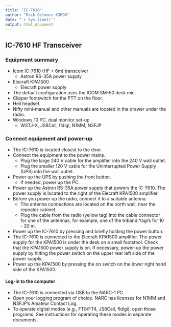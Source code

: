 ```yaml
---
title: "IC-7610"
author: "Rick Gilmore K3ROG"
date: "`r Sys.time()`"
output: html_document
---
```


## IC-7610 HF Transceiver

### Equipment summary

- Icom IC-7610 (HF + 6m) transceiver
    - Astron RS-35A power supply
- Elecraft KPA1500
  - Elecraft power supply
- The default configuration uses the ICOM SM-50 desk mic.
- Clipper footswitch for the PTT on the floor.
- Heil headset.
- Nifty mini-manual and other manuals are located in the drawer under the radio.
- Windows 10 PC, dual monitor set-up
  - WSTJ-X, JS8Call, fldigi, N1MM, N3FJP

### Connect equipment and power-up

- The IC-7610 is located closest to the door.
- Connect the equipment to the power mains.
    - Plug the large 240 V cable for the amplifier into the 240 V wall outlet.
    - Plug the smaller 120 V cable for the Uninterrupted Power Supply (UPS) into the wall outlet.
- Power up the UPS by pushing the front button.
    - If needed, power up the PC.
- Power up the Astron RS-35A power supply that powers the IC-7610. The power supply is located to the right of the Elecraft KPA1500 amplifier.
- Before you power up the radio, connect it to a suitable antenna.
    - The antenna connections are located on the north wall, near the repeater cabinet.
    - Plug the cable from the radio (yellow tag) into the cable connector for one of the antennas, for example, one of the triband Yagi's for 10 - 20 m.
- Power up the IC-7610 by pressing and briefly holding the power button.
- The IC-7610 is connected to the Elecraft KPA1500 amplifier. The power supply for the KPA1500 is under the desk on a small footstool. Check that the KPA1500 power supply is on. If necessary, power-up the power supply by hitting the power switch on the upper rear left side of the power supply.
- Power up the KPA1500 by pressing the on switch on the lower right hand side of the KPA1500.

#### Log-in to the computer

- The IC-7610 is connected via USB to the NARC-1 PC.
- Open your logging program of choice. NARC has licenses for N1MM and N3FJP's Amateur Contact Log.
- To operate digital modes (e.g., FT8/FT4, JS8Call, fldigi), open those programs. 
See instructions for operating these modes in separate documents.
